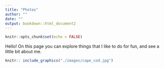 ```yaml
---
title: "Photos"
author: ""
date: ""
output: bookdown::html_document2
---
```


```r
knitr::opts_chunk$set(echo = FALSE)
```

Hello! On this page you can explore things that I like to do for fun, and see a little bit about me.

```r
knitr:: include_graphics("./images/cape_cod.jpg")
```




